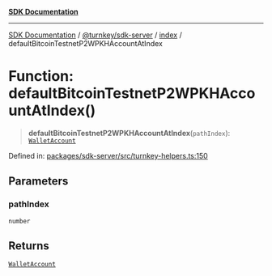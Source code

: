 [**SDK Documentation**](../../../../README.mdx)

***

[SDK Documentation](../../../../packages.mdx) / [@turnkey/sdk-server](../../README.mdx) / [index](../README.mdx) / defaultBitcoinTestnetP2WPKHAccountAtIndex

# Function: defaultBitcoinTestnetP2WPKHAccountAtIndex()

> **defaultBitcoinTestnetP2WPKHAccountAtIndex**(`pathIndex`): [`WalletAccount`](../interfaces/WalletAccount.mdx)

Defined in: [packages/sdk-server/src/turnkey-helpers.ts:150](https://github.com/tkhq/sdk/blob/3a88af7d1d927c6022706911d6af0f92f1440e00/packages/sdk-server/src/turnkey-helpers.ts#L150)

## Parameters

### pathIndex

`number`

## Returns

[`WalletAccount`](../interfaces/WalletAccount.mdx)
